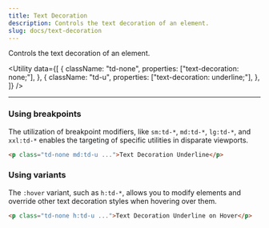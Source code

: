 ```yaml
---
title: Text Decoration
description: Controls the text decoration of an element.
slug: docs/text-decoration
---
```


Controls the text decoration of an element.

<Utility
  data={[
    {
      className: "td-none",
      properties: ["text-decoration: none;"],
    },
    {
      className: "td-u",
      properties: ["text-decoration: underline;"],
    },
  ]}
/>

---

### Using breakpoints

The utilization of breakpoint modifiers, like `sm:td-*`, `md:td-*`, `lg:td-*`, and `xxl:td-*` enables the targeting of specific utilities in disparate viewports.

```html "md:td-u"
<p class="td-none md:td-u ...">Text Decoration Underline</p>
```

### Using variants

The `:hover` variant, such as `h:td-*`, allows you to modify elements and override other text decoration styles when hovering over them.

```html "h:td-u"
<p class="td-none h:td-u ...">Text Decoration Underline on Hover</p>
```
